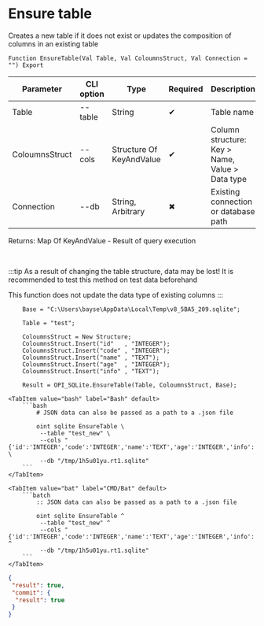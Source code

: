 ﻿---
sidebar_position: 5
description: Ensure table and other functions to work with SQLite in the Open Integration Package, a free open-source integration library for 1C:Enterprise 8, OneScript and CLI
keywords: [1C, 1С, 1С:Enterprise, 1С:Enterprise 8.3, API, Integration, Services, Exchange, OneScript, CLI, SQLite]
---


# Ensure table
 Creates a new table if it does not exist or updates the composition of columns in an existing table



`Function EnsureTable(Val Table, Val ColoumnsStruct, Val Connection = "") Export`

  | Parameter | CLI option | Type | Required | Description |
  |-|-|-|-|-|
  | Table | --table | String | &#x2714; | Table name |
  | ColoumnsStruct | --cols | Structure Of KeyAndValue | &#x2714; | Column structure: Key > Name, Value > Data type |
  | Connection | --db | String, Arbitrary | &#x2716; | Existing connection or database path |

  
  Returns:  Map Of KeyAndValue - Result of query execution

<br/>

:::tip
As a result of changing the table structure, data may be lost! It is recommended to test this method on test data beforehand

This function does not update the data type of existing columns
:::
<br/>



```bsl title="1C:Enterprise/OneScript code example"
    Base = "C:\Users\bayse\AppData\Local\Temp\v8_5BA5_209.sqlite";

    Table = "test";

    ColoumnsStruct = New Structure;
    ColoumnsStruct.Insert("id"   , "INTEGER");
    ColoumnsStruct.Insert("code" , "INTEGER");
    ColoumnsStruct.Insert("name" , "TEXT");
    ColoumnsStruct.Insert("age"  , "INTEGER");
    ColoumnsStruct.Insert("info" , "TEXT");

    Result = OPI_SQLite.EnsureTable(Table, ColoumnsStruct, Base);
```
 

 <Tabs>
  
    <TabItem value="bash" label="Bash" default>
        ```bash
            # JSON data can also be passed as a path to a .json file
            
            oint sqlite EnsureTable \
             --table "test_new" \
             --cols "{'id':'INTEGER','code':'INTEGER','name':'TEXT','age':'INTEGER','info':'TEXT'}" \
             --db "/tmp/1h5u01yu.rt1.sqlite"
        ```
    </TabItem>
  
    <TabItem value="bat" label="CMD/Bat" default>
        ```batch
            :: JSON data can also be passed as a path to a .json file
            
            oint sqlite EnsureTable ^
             --table "test_new" ^
             --cols "{'id':'INTEGER','code':'INTEGER','name':'TEXT','age':'INTEGER','info':'TEXT'}" ^
             --db "/tmp/1h5u01yu.rt1.sqlite"
        ```
    </TabItem>
</Tabs>


```json title="Result"
{
 "result": true,
 "commit": {
  "result": true
 }
}
```
